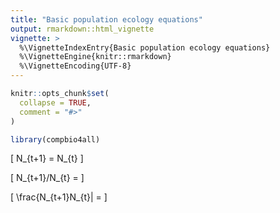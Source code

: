 ```yaml
---
title: "Basic population ecology equations"
output: rmarkdown::html_vignette
vignette: >
  %\VignetteIndexEntry{Basic population ecology equations}
  %\VignetteEngine{knitr::rmarkdown}
  %\VignetteEncoding{UTF-8}
---
```


```r
knitr::opts_chunk$set(
  collapse = TRUE,
  comment = "#>"
)
```

```r
library(compbio4all)
```


\[
N_{t+1} = \lambda*N_{t}
\]


\[
N_{t+1}/N_{t} = \lambda
\]

\[
\frac{N_{t+1}N_{t}| = \lambda
\]
